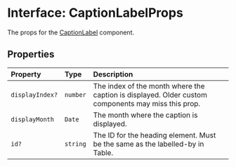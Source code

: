 # Interface: CaptionLabelProps

The props for the [CaptionLabel](/api/latest/functions/CaptionLabel.mdx) component.

## Properties

| Property | Type | Description |
| :------ | :------ | :------ |
| `displayIndex?` | `number` | The index of the month where the caption is displayed. Older custom<br />components may miss this prop. |
| `displayMonth` | `Date` | The month where the caption is displayed. |
| `id?` | `string` | The ID for the heading element. Must be the same as the labelled-by in<br />Table. |
